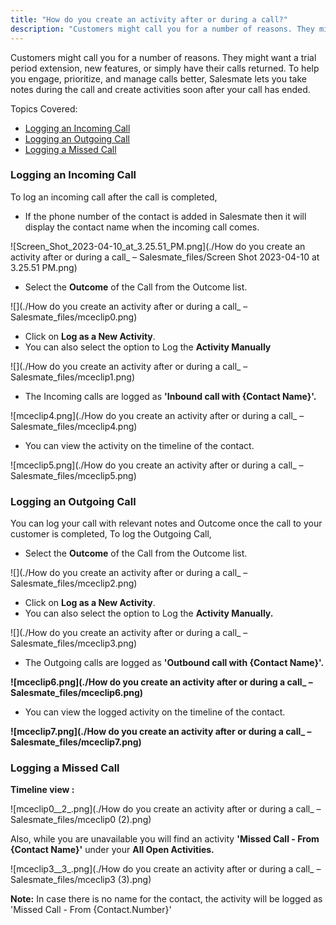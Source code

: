 ```yaml
---
title: "How do you create an activity after or during a call?"
description: "Customers might call you for a number of reasons. They might want a trial period extension, new features, or simply have their calls returned. To help..."
---
```


Customers might call you for a number of reasons. They might want a trial period extension, new features, or simply have their calls returned. To help you engage, prioritize, and manage calls better, Salesmate lets you take notes during the call and create activities soon after your call has ended.

Topics Covered: 

*   [Logging an Incoming Call](https://support.salesmate.io/hc/en-us/articles/360004785111-How-do-you-create-an-activity-after-or-during-a-call#h_01GJ5FZVSFXXFJDGNSENR4PN1S)
*   [Logging an Outgoing Call](https://support.salesmate.io/hc/en-us/articles/360004785111-How-do-you-create-an-activity-after-or-during-a-call#h_01GJ5H2CE2NS425QVAK42NJARH)
*   [Logging a Missed Call](https://support.salesmate.io/hc/en-us/articles/360004785111-How-do-you-create-an-activity-after-or-during-a-call#h_01GXNABMHS9FGQWB9RCSH55WFC)

### Logging an Incoming Call

To log an incoming call after the call is completed, 

*   If the phone number of the contact is added in Salesmate then it will display the contact name when the incoming call comes.

![Screen_Shot_2023-04-10_at_3.25.51_PM.png](./How do you create an activity after or during a call_ – Salesmate_files/Screen Shot 2023-04-10 at 3.25.51 PM.png)

*   Select the **Outcome** of the Call from the Outcome list. 

![](./How do you create an activity after or during a call_ – Salesmate_files/mceclip0.png)

*   Click on **Log as a New Activity**. 
*   You can also select the option to Log the **Activity Manually**

![](./How do you create an activity after or during a call_ – Salesmate_files/mceclip1.png)

*   The Incoming calls are logged as **'Inbound call with {Contact Name}'.**

![mceclip4.png](./How do you create an activity after or during a call_ – Salesmate_files/mceclip4.png)

*   You can view the activity on the timeline of the contact. 

![mceclip5.png](./How do you create an activity after or during a call_ – Salesmate_files/mceclip5.png)

### Logging an Outgoing Call

You can log your call with relevant notes and Outcome once the call to your customer is completed, To log the Outgoing Call, 

*   Select the **Outcome** of the Call from the Outcome list. 

![](./How do you create an activity after or during a call_ – Salesmate_files/mceclip2.png)

*   Click on **Log as a New Activity**. 
*   You can also select the option to Log the **Activity Manually.** 

![](./How do you create an activity after or during a call_ – Salesmate_files/mceclip3.png)

*   The Outgoing calls are logged as **'Outbound call with {Contact Name}'.**

**![mceclip6.png](./How do you create an activity after or during a call_ – Salesmate_files/mceclip6.png)**

*   You can view the logged activity on the timeline of the contact. 

**![mceclip7.png](./How do you create an activity after or during a call_ – Salesmate_files/mceclip7.png)**

### Logging a Missed Call

**Timeline view :** 

  
![mceclip0__2_.png](./How do you create an activity after or during a call_ – Salesmate_files/mceclip0 (2).png)  
  

Also, while you are unavailable you will find an activity **'Missed Call - From {Contact Name}'** under your **All Open Activities.**

![mceclip3__3_.png](./How do you create an activity after or during a call_ – Salesmate_files/mceclip3 (3).png)

<Note>


**Note:** In case there is no name for the contact, the activity will be logged as 'Missed Call - From {Contact.Number}'


</Note>